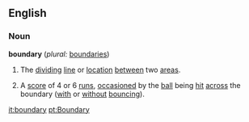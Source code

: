 ==English==

===Noun===
'''boundary'''  (''plural:'' [[boundaries]])
# The [[dividing]] [[line]] or [[location]] [[between]] two [[area]]s.
# {{Cricket}} A [[score]] of 4 or 6 [[run]]s, [[occasion]]ed by the [[ball]] being [[hit]] [[across]] the boundary ([[with]] or [[without]] [[bounce|bouncing]]).

[[it:boundary]]
[[pt:Boundary]]